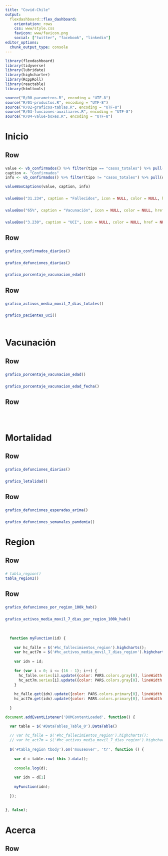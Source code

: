 ```yaml
---
title: "Covid-Chile"
output: 
  flexdashboard::flex_dashboard:
    orientation: rows
    css: www/style.css
    favicon: www/favicon.png    
    social: ["twitter", "facebook", "linkedin"]
editor_options: 
  chunk_output_type: console
---
```


```r
library(flexdashboard)
library(tidyverse)
library(lubridate)
library(highcharter)
library(RcppRoll)
library(reactable)
library(htmltools)

source("R/00-parametros.R", encoding = "UTF-8")
source("R/01-productos.R", encoding = "UTF-8")
source("R/02-graficos-tablas.R", encoding = "UTF-8")
source("R/03-funciones-auxiliares.R", encoding = "UTF-8")
source("R/04-value-boxes.R", encoding = "UTF-8")
```

Inicio {data-icon="fa-tachometer-alt"}
=====================================  

Row {data-height=230}
-----------------------------------------------------------------------

### 

```r
value <- vb_confirmados() %>% filter(tipo == "casos_totales") %>% pull(descripcion)
caption <- "Confirmados"
info <- vb_confirmados() %>% filter(tipo != "casos_totales") %>% pull(descripcion)

valueBoxCaptions(value, caption, info)

```

### 

```r
valueBox("31.234", caption = "Fallecidos", icon = NULL, color = NULL, href = NULL)
```

### 

```r
valueBox("65%", caption = "Vacunación", icon = NULL, color = NULL, href = NULL)
```

### 

```r
valueBox("3.230", caption = "UCI", icon = NULL, color = NULL, href = NULL)
```


Row 
-----------------------------------------------------------------------

###

```r
grafico_confirmados_diarios()
```

###

```r
grafico_defunciones_diarias()
```

###

```r
grafico_porcentaje_vacunacion_edad()
```

Row 
----------------------------------------------------------------------- 

### 

```r
grafico_activos_media_movil_7_dias_totales()
```

### 

```r
grafico_pacientes_uci()
```

###

```r
```


Vacunación {data-icon="fa-syringe"}
=====================================  

Row 
-----------------------------------------------------------------------

### 

```r
grafico_porcentaje_vacunacion_edad()
```

### 

```r
grafico_porcentaje_vacunacion_edad_fecha()
```

Row 
-----------------------------------------------------------------------

### 

```r
```

### 

```r
```

Mortalidad {data-icon="fa-ribbon"}
=====================================  

Row 
-----------------------------------------------------------------------

### 

```r
grafico_defunciones_diarias()
```

### 

```r
grafico_letalidad()
```

Row 
-----------------------------------------------------------------------

### 

```r
grafico_defunciones_esperadas_arima()
```

### 

```r
grafico_defunciones_semanales_pandemia()
```

Region {data-icon="fa-map-marked-alt"}
=====================================  

Row {data-height=800}
-----------------------------------------------------------------------

### 

```r
# tabla_region()
tabla_region2()
```


Row
-----------------------------------------------------------------------

### 

```r
grafico_defunciones_por_region_100k_hab()
```

### 

```r
grafico_activos_media_movil_7_dias_por_region_100k_hab()
```

### 

```r
```


### 


<style>
.rt-tbody {
  cursor: pointer;
}

.number {
  font-family: "Fira Mono", Consolas, Monaco, monospace;
  font-size: 13.5px;
  white-space: pre;
}

</style>

<script>
PARS = `r jsonlite::toJSON(PARS)`
</script>

```js
  function myFunction(id) {
  
    var hc_falle = $('#hc_fallecimientos_region').highcharts();
    var hc_act7m = $('#hc_activos_media_movil_7_dias_region').highcharts();
    
    var idn = id;
  
    for (var i = 0; i <= (16 - 1); i++) {
      hc_falle.series[i].update({color: PARS.colors.gray[0], lineWidth: 1, zIndex: 0});
      hc_act7m.series[i].update({color: PARS.colors.gray[0], lineWidth: 1, zIndex: 0});
    }
    
    hc_falle.get(idn).update({color: PARS.colors.primary[0], lineWidth: 4, zIndex: 1});
    hc_act7m.get(idn).update({color: PARS.colors.primary[0], lineWidth: 4, zIndex: 1});
  
  }
```

```js
document.addEventListener('DOMContentLoaded', function() {

  var table = $('#DataTables_Table_0').DataTable()
  
  // var hc_falle = $('#hc_fallecimientos_region').highcharts();
  // var hc_act7m = $('#hc_activos_media_movil_7_dias_region').highcharts();
  
  $('#tabla_region tbody').on('mouseover', 'tr', function () {
  
    var d = table.row( this ).data();
    
    console.log(d);
    
    var idn = d[1]
    
    myFunction(idn);
    
  });
  
    
}, false);
```


Acerca {data-icon="fa-question-circle"}
=====================================  

Row {data-height=500}
-----------------------------------------------------------------------

### 

```r
```